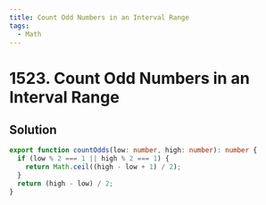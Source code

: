 ```yaml
---
title: Count Odd Numbers in an Interval Range
tags:
  - Math
---
```


# 1523. Count Odd Numbers in an Interval Range

<Badges>
  <LevelBadge level="easy" />
  <TopicBadge name="Math" slug="math" />
</Badges>

## Solution

```typescript filename="solution.ts" copy
export function countOdds(low: number, high: number): number {
  if (low % 2 === 1 || high % 2 === 1) {
    return Math.ceil((high - low + 1) / 2);
  }
  return (high - low) / 2;
}
```

<ProblemLink
  codingSite="leetcode"
  href="https://leetcode.com/problems/count-odd-numbers-in-an-interval-range"
  title="Count Odd Numbers in an Interval Range"
/>
